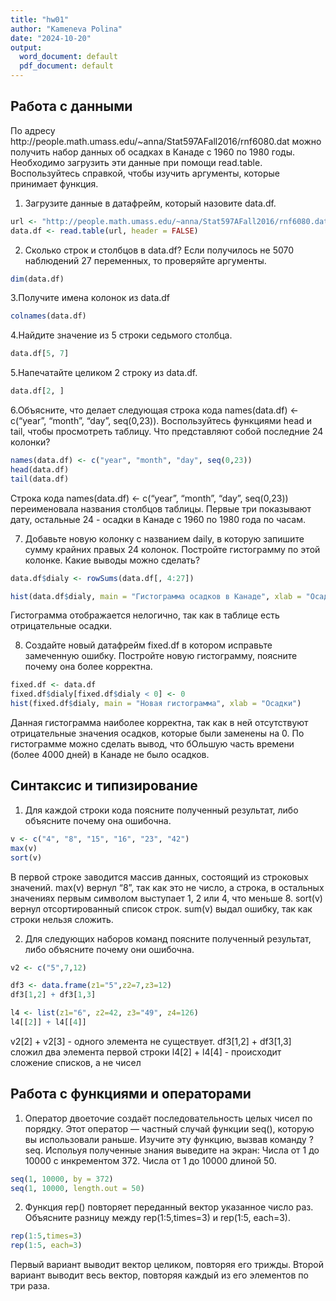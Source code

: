 ---
title: "hw01"
author: "Kameneva Polina"
date: "2024-10-20"
output:
  word_document: default
  pdf_document: default
---

## Работа с данными

По адресу http://people.math.umass.edu/~anna/Stat597AFall2016/rnf6080.dat можно получить набор данных об осадках в Канаде с 1960 по 1980 годы. Необходимо загрузить эти данные при помощи read.table. Воспользуйтесь справкой, чтобы изучить аргументы, которые принимает функция.

1. Загрузите данные в датафрейм, который назовите data.df.

```{r}
url <- "http://people.math.umass.edu/~anna/Stat597AFall2016/rnf6080.dat"
data.df <- read.table(url, header = FALSE)
```

2. Сколько строк и столбцов в data.df? Если получилось не 5070 наблюдений 27 переменных, то проверяйте аргументы.

```{r}
dim(data.df)
```

3.Получите имена колонок из data.df

```{r}
colnames(data.df)
```

4.Найдите значение из 5 строки седьмого столбца.

```{r}
data.df[5, 7]
```
5.Напечатайте целиком 2 строку из data.df.

```{r}
data.df[2, ]
```

6.Объясните, что делает следующая строка кода names(data.df) <- c("year", "month", "day", seq(0,23)). Воспользуйтесь функциями head и tail, чтобы просмотреть таблицу. Что представляют собой последние 24 колонки?

```{r}
names(data.df) <- c("year", "month", "day", seq(0,23))
head(data.df)
tail(data.df)
```
Cтрока кода names(data.df) <- c("year", "month", "day", seq(0,23)) переименовала названия столбцов таблицы. Первые три показывают дату, остальные 24 - осадки в Канаде с 1960 по 1980 года по часам.

7. Добавьте новую колонку с названием daily, в которую запишите сумму крайних правых 24 колонок. Постройте гистограмму по этой колонке. Какие выводы можно сделать?

```{r}
data.df$dialy <- rowSums(data.df[, 4:27])
```

```{r}
hist(data.df$dialy, main = "Гистограмма осадков в Канаде", xlab = "Осадки")
```

Гистограмма отображается нелогично, так как в таблице есть отрицательные осадки.

8. Создайте новый датафрейм fixed.df в котором исправьте замеченную ошибку. Постройте новую гистограмму, поясните почему она более корректна.

```{r}
fixed.df <- data.df
fixed.df$dialy[fixed.df$dialy < 0] <- 0
hist(fixed.df$dialy, main = "Новая гистограмма", xlab = "Осадки")
```
Данная гистограмма наиболее корректна, так как в ней отсутствуют отрицательные значения осадков, которые были заменены на 0. По гистограмме можно сделать вывод, что бОльшую часть времени (более 4000 дней) в Канаде не было осадков.

## Синтаксис и типизирование

1. Для каждой строки кода поясните полученный результат, либо объясните почему она ошибочна.

```{r}
v <- c("4", "8", "15", "16", "23", "42")
max(v)
sort(v)
```

В первой строке заводится массив данных, состоящий из строковых значений.
max(v) вернул "8", так как это не число, а строка, в остальных значениях первым символом выступает 1, 2 или 4, что меньше 8.
sort(v) вернул отсортированный список строк.
sum(v) выдал ошибку, так как строки нельзя сложить.

2. Для следующих наборов команд поясните полученный результат, либо объясните почему они ошибочна.

```{r}
v2 <- c("5",7,12)

df3 <- data.frame(z1="5",z2=7,z3=12)
df3[1,2] + df3[1,3]

l4 <- list(z1="6", z2=42, z3="49", z4=126)
l4[[2]] + l4[[4]]
```
v2[2] + v2[3] - одного элемента не существует.
df3[1,2] + df3[1,3] сложил два элемента первой строки 
l4[2] + l4[4] - происходит сложение списков, а не чисел

## Работа с функциями и операторами

1. Оператор двоеточие создаёт последовательность целых чисел по порядку. Этот оператор — частный случай функции seq(), которую вы использовали раньше. Изучите эту функцию, вызвав команду ?seq. Испольуя полученные знания выведите на экран:
Числа от 1 до 10000 с инкрементом 372.
Числа от 1 до 10000 длиной 50.

```{r}
seq(1, 10000, by = 372)
seq(1, 10000, length.out = 50)
```
2. Функция rep() повторяет переданный вектор указанное число раз. Объясните разницу между rep(1:5,times=3) и rep(1:5, each=3).


```{r}
rep(1:5,times=3)
rep(1:5, each=3)
```
Первый вариант выводит вектор целиком, повторяя его трижды.
Второй вариант выводит весь вектор, повторяя каждый из его элементов по три раза.